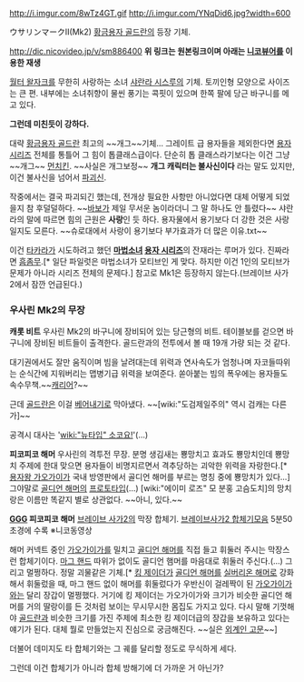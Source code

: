 http://i.imgur.com/8wTz4GT.gif
http://i.imgur.com/YNqDid6.jpg?width=600

ウサリンマークII(Mk2) 
[[황금용자 골드란]]의 등장 기체.

[[http://dic.nicovideo.jp/v/sm886400]]
'''위 링크는 원본링크이며 아래는 [[니코뷰어]]를 이용한 재생'''

{{{#!html
<script type="text/javascript" src="http://ext.nicovideo.jp/thumb_watch/sm886400?w=480&h=240"></script>}}}


[[월터 왈자크]]를 무한히 사랑하는 소녀 [[샤란라 시스루]]의 기체. 토끼인형 모양으로 사이즈는 큰 편. 내부에는 소녀취향이 물씬 풍기는 콕핏이 있으며 한쪽 팔에 당근 바구니를 메고 있다.

'''그런데 미친듯이 강하다.'''

대략 [[황금용자 골드란]] 최고의 ~~개그~~기체… 그레이트 급 용자들을 제외한다면 [[용자 시리즈]] 전체를 통틀어 그 힘이 톱클래스급이다. 단순히 톱 클래스라기보다는 이건 그냥 ~~개그~~ [[먼치킨]]. ~~사실은 개그보정~~ '''개그 캐릭터는 불사신이다''' 라는 말도 있지만, 이건 불사신을 넘어서 [[파괴신]].

작중에서는 결국 파괴되긴 했는데, 전개상 필요한 사항만 아니었다면 대체 어떻게 되었을지 참 후덜덜하다. ~~[[바보]]가 제일 무서운 놈이라더니 그 말 하나도 안 틀렸다~~ 샤란라의 말에 따르면 힘의 근원은 '''사랑'''인 듯 하다. 용자물에서 용기보다 더 강한 것은 사랑일지도 모른다. ~~슈로대에서 사랑이 용기보다 부가효과가 더 많은 이유.txt~~

이건 [[타카라]]가 시도하려고 했던 '''[[마법소녀]] [[용자 시리즈]]'''의 잔재라는 루머가 있다. 진짜라면 [[흠좀무]].[* 일단 파일럿은 마법소녀가 모티브인 게 맞다. 하지만 이건 1인의 모티브가 문제가 아니라 시리즈 전체의 문제다.] 참고로 Mk1은 등장하지 않는다.(브레이브 사가 2에서 잠깐 언급된다.)

=== 우사린 Mk2의 무장 === 
'''캐롯 비트'''
우사린 Mk2의 바구니에 장비되어 있는 당근형의 비트. 테이블보를 걷으면 바구니에 장비된 비트들이 출격한다. 골드란과의 전투에서 볼 때 19개 가량 되는 것 같다.

대기권에서도 잘만 움직이며 빔을 날려대는데 위력과 연사속도가 엄청나며 자코들따위는 순식간에 지워버리는 맵병기급 위력을 보여준다. 쏟아붙는 빔의 폭우에는 용자들도 속수무책.~~[[캐리어]]?~~

근데 [[골드란]]은 이걸 [[베어내기]]로 막아냈다. ~~[wiki:"도검제일주의" 역시 검캐는 다른가]~~

공격시 대사는 '[[wiki:"뉴타입" 소코요!]]'(...) 

'''피코피코 해머'''
우사린의 격투전 무장. 분명 생김새는 뿅망치고 효과도 뿅망치인데 뿅망치 주제에 한대 맞으면 용자들이 비명지르면서 격추당하는 괴악한 위력을 자랑한다.[* [[용자왕 가오가이가]] 국내 방영판에서 골디언 해머를 부르는 명칭 중에 뿅망치가 있다...] 그야말로 [[골디언 해머]]의 [[프로토타입]](...) [wiki:"에이미 로즈" 모 분홍 고슴도치]의 망치랑은 이름만 똑같지 별로 상관없다. ~~아니, 있다.~~

'''[[GGG]] 피코피코 해머'''
[[브레이브 사가2]]의 막장 합체기.
[http://www.nicovideo.jp/watch/sm4063220 브레이브사가2 합체기모음] 5분50초경에 수록 ※니코동영상

해머 커넥트 중인 [[가오가이가]]를 밀치고 [[골디언 해머]]를 직접 들고 휘둘러 주시는 막장스런 합체기이다. [[마그 핸드]] 따위가 없이도 골디언 햄머를 마음대로 휘둘러 주신다.(...) 그리고 멀쩡하다. 정말 괴물같은 기체.[* [[킹 제이더]]가 [[골디언 해머]]를 [[실버리온 해머]]로 강화해서 휘둘렀을 때, 마그 핸드 없이 해머를 휘둘렀다가 우반신이 걸레짝이 된 [[가오가이가]]와는 달리 장갑이 멀쩡했다. 거기에 킹 제이더는 가오가이가와 크기가 비슷한 골디언 해머를 거의 딸랑이를 든 것처럼 보이는 무시무시한 몸집도 가지고 있다. 다시 말해 기껏해야 [[골드란]]과 비슷한 크기를 가진 주제에 최소한 킹 제이더급의 장갑을 보유하고 있다는 얘기가 된다. 대체 뭘로 만들었는지 진심으로 궁금해진다. ~~실은 [[외계인 고문]]~~]

더불어 데미지도 타 합체기와는 그 궤를 달리할 정도로 무식하게 세다.

그런데 이건 합체기가 아니라 합체 방해기에 더 가까운 거 아닌가?
